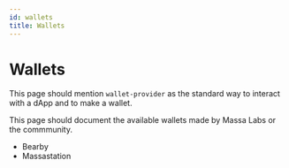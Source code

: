 ```yaml
---
id: wallets
title: Wallets
---
```


# Wallets

This page should mention `wallet-provider` as the standard way to interact with a dApp and to make a wallet.

This page should document the available wallets made by Massa Labs or the commmunity.

- Bearby
- Massastation
